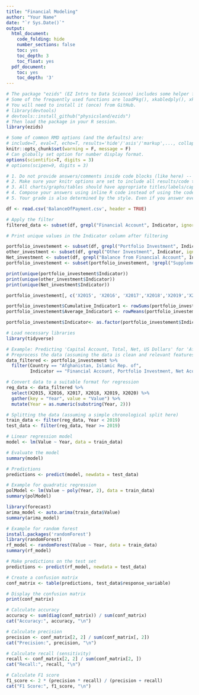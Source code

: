 ```yaml
---
title: "Financial Modeling"
author: "Your Name"
date: "`r Sys.Date()`"
output:
  html_document:
    code_folding: hide
    number_sections: false
    toc: yes
    toc_depth: 3
    toc_float: yes
  pdf_document:
    toc: yes
    toc_depth: '3'
---
```


```r
# The package "ezids" (EZ Intro to Data Science) includes some helper functions we developed for the course. 
# Some of the frequently used functions are loadPkg(), xkabledply(), xkablesummary(), uzscale(), etc.
# You will need to install it (once) from GitHub.
# library(devtools)
# devtools::install_github("physicsland/ezids")
# Then load the package in your R session.
library(ezids)
```


```r
# Some of common RMD options (and the defaults) are: 
# include=T, eval=T, echo=T, results='hide'/'asis'/'markup',..., collapse=F, warning=T, message=T, error=T, cache=T, fig.width=6, fig.height=4, fig.dim=c(6,4) #inches, fig.align='left'/'center','right', 
knitr::opts_chunk$set(warning = F, message = F)
# Can globally set option for number display format.
options(scientific=T, digits = 3) 
# options(scipen=9, digits = 3) 
```

```r
# 1. Do not provide answers/comments inside code blocks (like here) -- those are notes between coders/self and will be ignored for grading. 
# 2. Make sure your knitr options are set to include all results/code to be graded in the final document.
# 3. All charts/graphs/tables should have appropriate titles/labels/captions. 
# 4. Compose your answers using inline R code instead of using the code-block output as much as you can. 
# 5. Your grade is also determined by the style. Even if you answer everything correctly, but the .html does not look appealing, you will not get full credit. Pay attention to the details that we mentioned in class/homework and in previous sample .Rmd files. For example, how to use #, ##, ###, ..., bold face, italics, inline codes, tables, ..., {results = "asis"}, use of colors in plots/ggplots, and so forth.
```

```r
df <- read.csv('BalanceOfPayment.csv', header = TRUE)
```

```r

# Apply the filter
filtered_data <- subset(df, grepl("Financial Account", Indicator, ignore.case = TRUE))

# Print unique values in the Indicator column after filtering

portfolio_investement <- subset(df, grepl("Portfolio Investment", Indicator, ignore.case = TRUE))
other_investment <- subset(df, grepl("Other Investment", Indicator, ignore.case = TRUE))
Net_investment <- subset(df, grepl("Balance from Financial Account", Indicator, ignore.case = TRUE))
portfolio_investement <- subset(portfolio_investement, !grepl("Supplementary Items", Indicator, ignore.case = TRUE))

print(unique(portfolio_investement$Indicator))
print(unique(other_investment$Indicator))
print(unique(Net_investment$Indicator))

```
```r
portfolio_investement[, c('X2015', 'X2016', 'X2017','X2018','X2019','X2020')] <- lapply(portfolio_investement[, c('X2015', 'X2016', 'X2017','X2018','X2019','X2020')], function(x) (x - min(x, na.rm = TRUE)) / (max(x, na.rm = TRUE) - min(x, na.rm = TRUE)))
```


```r
portfolio_investement$Cumulative_Indicator1 <- rowSums(portfolio_investement[, c("X2015", "X2016", "X2017", "X2018", "X2019", "X2020")])
portfolio_investement$Average_Indicator1 <- rowMeans(portfolio_investement[, c("X2015", "X2016", "X2017", "X2018", "X2019", "X2020")], na.rm = TRUE)

```


```r
portfolio_investement$Indicator<- as.factor(portfolio_investement$Indicator)
```


```r
# Load necessary libraries
library(tidyverse)

# Example: Predicting 'Capital Account, Total, Net, US Dollars' for 'Afghanistan' in 2021
# Preprocess the data (assuming the data is clean and relevant features are selected)
data_filtered <- portfolio_investement %>%
  filter(Country == "Afghanistan, Islamic Rep. of", 
         Indicator == "Financial Account, Portfolio Investment, Net Acquisition of Financial Assets, US Dollars")

# Convert data to a suitable format for regression
reg_data <- data_filtered %>%
  select(X2015, X2016, X2017, X2018, X2019, X2020) %>%
  gather(key = "Year", value = "Value") %>%
  mutate(Year = as.numeric(substring(Year, 2)))

# Splitting the data (assuming a simple chronological split here)
train_data <- filter(reg_data, Year < 2019)
test_data <- filter(reg_data, Year >= 2019)

```


```r
# Linear regression model
model <- lm(Value ~ Year, data = train_data)

# Evaluate the model
summary(model)

# Predictions
predictions <- predict(model, newdata = test_data)
```


```r
# Example for quadratic regression
polModel <- lm(Value ~ poly(Year, 2), data = train_data)
summary(polModel)
```

```r
library(forecast)
arima_model <- auto.arima(train_data$Value)
summary(arima_model)

```
```r
# Example for random forest
install.packages('randomForest')
library(randomForest)
rf_model <- randomForest(Value ~ Year, data = train_data)
summary(rf_model)
```

```r
# Make predictions on the test set
predictions <- predict(rf_model, newdata = test_data)

# Create a confusion matrix
conf_matrix <- table(predictions, test_data$response_variable)

# Display the confusion matrix
print(conf_matrix)

# Calculate accuracy
accuracy <- sum(diag(conf_matrix)) / sum(conf_matrix)
cat("Accuracy:", accuracy, "\n")

# Calculate precision
precision <- conf_matrix[2, 2] / sum(conf_matrix[, 2])
cat("Precision:", precision, "\n")

# Calculate recall (sensitivity)
recall <- conf_matrix[2, 2] / sum(conf_matrix[2, ])
cat("Recall:", recall, "\n")

# Calculate F1 score
f1_score <- 2 * (precision * recall) / (precision + recall)
cat("F1 Score:", f1_score, "\n")

```









